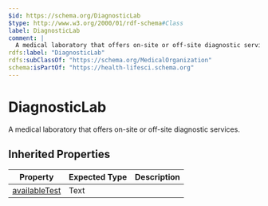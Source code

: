 ```yaml
---
$id: https://schema.org/DiagnosticLab
$type: http://www.w3.org/2000/01/rdf-schema#Class
label: DiagnosticLab
comment: |
  A medical laboratory that offers on-site or off-site diagnostic services.
rdfs:label: "DiagnosticLab"
rdfs:subClassOf: "https://schema.org/MedicalOrganization"
schema:isPartOf: "https://health-lifesci.schema.org"
---
```


# DiagnosticLab

A medical laboratory that offers on-site or off-site diagnostic services.

## Inherited Properties

| Property | Expected Type | Description |
| --- | --- | --- |
| [availableTest](https://schema.org/availableTest) | Text |  |
